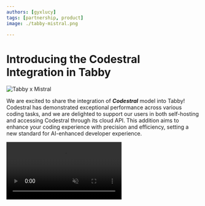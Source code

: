 ```yaml
---
authors: [gyxlucy]
tags: [partnership, product]
image: ./tabby-mistral.png

---
```




# Introducing the Codestral Integration in Tabby

![Tabby x Mistral](./tabby-mistral.png)

We are excited to share the integration of ***Codestral*** model into Tabby! 
Codestral has demonstrated exceptional performance across various coding tasks, and we are delighted to support our users in both self-hosting and accessing Codestral through its cloud API. 
This addition aims to enhance your coding experience with precision and efficiency, setting a new standard for AI-enhanced developer experience.

<video autoplay muted controls src={CodestralVideoUrl} type="video/mp4" className='w-full md:w-[620px]'/>

## What's great about Codestral?

Compared to other coding LLMs, Codestral stands out with its single model that supports both instruction-following and fill-in-the-middle compatibility. 
This is achieved by fine-tuning the base model on two data sets simultaneously. 
This dual fine-tuning strategy allows the same model to perform excellently in both code completion and conversational tasks, greatly simplifying the model deployment stack. 
This highlights an important direction we're extremely excited about from an application perspective, especially in on-prem/byoc use cases.

Besides, Codestral is trained on a diverse dataset of **80+ programming languages**, ensuring a high-quality experience for developers working with a wide range of languages.


## Get started with Codestral in Tabby

### Self-hosting Codestral

Codestral-22B is available for both Tabby completion and chat models [link](https://tabby.tabbyml.com/docs/models/). 
Please follow [Tabby Installation](https://tabby.tabbyml.com/docs/quick-start/installation/) to host Tabby and set `--model Codestral-22B --chat-model Codestral-22B`.

### Access via Mistal AI API

Tabby also supports connecting to Mistral's API Platform. To use Codestral via Mistral's API, you need to first sign up for an API key from [Mistral AI](https://mistral.ai/). 
Then in Tabby, set your model configuration as below in `~/.tabby/config.toml` file ([see more](https://tabby.tabbyml.com/docs/administration/model/#mistral--codestral)).

![Codestral API in Tabby](./codestral_api.jpeg)




